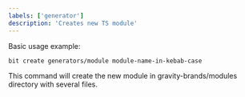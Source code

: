 ```yaml
---
labels: ['generator']
description: 'Creates new TS module'
---
```


Basic usage example:
```sh
bit create generators/module module-name-in-kebab-case
```

This command will create the new module in gravity-brands/modules directory with several files.
